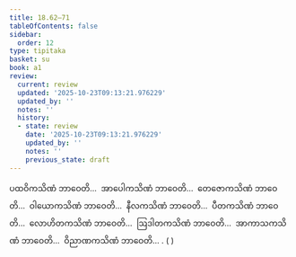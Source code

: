 ```yaml
---
title: 18.62–71
tableOfContents: false
sidebar:
  order: 12
type: tipitaka
basket: su
book: a1
review:
  current: review
  updated: '2025-10-23T09:13:21.976229'
  updated_by: ''
  notes: ''
  history:
  - state: review
    date: '2025-10-23T09:13:21.976229'
    updated_by: ''
    notes: ''
    previous_state: draft
---
```



<ReviewStatus review={frontmatter.review} showDetails={true} />

<HypothesisAnnotation frontmatter={frontmatter} />

<DynamicBreadcrumb />

<Division number="443–452" book="a1" e="ch" v="15">

<Paragraph number="451" book="a1">
ပထဝိကသိဏံ ဘာဝေတိ…  အာပေါကသိဏံ ဘာဝေတိ…  တေဇောကသိဏံ ဘာဝေတိ…  ဝါယောကသိဏံ ဘာဝေတိ…  နီလကသိဏံ ဘာဝေတိ…  ပီတကသိဏံ ဘာဝေတိ…  လောဟိတကသိဏံ ဘာဝေတိ…  ဩဒါတကသိဏံ ဘာဝေတိ…  အာကာသကသိဏံ ဘာဝေတိ…  ဝိညာဏကသိဏံ ဘာဝေတိ… . ( )
</Paragraph>
</Division>
